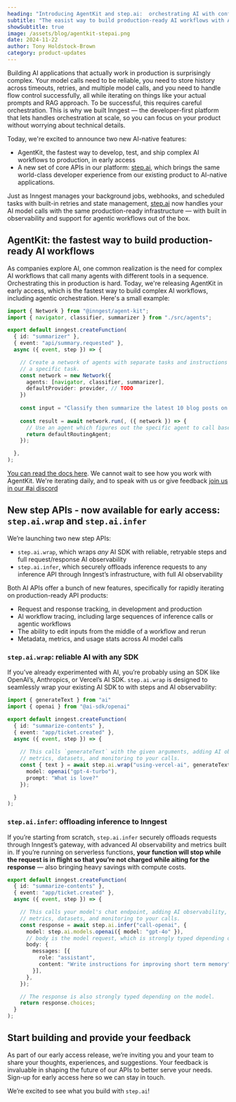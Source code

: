 ```yaml
---
heading: "Introducing AgentKit and step.ai:  orchestrating AI with confidence"
subtitle: "The easist way to build production-ready AI workflows with AgentKit and step.ai"
showSubtitle: true
image: /assets/blog/agentkit-stepai.png
date: 2024-11-22
author: Tony Holdstock-Brown
category: product-updates
---
```


Building AI applications that actually work in production is surprisingly complex.  Your model calls need to be reliable, you need to store history across timeouts, retries, and multiple model calls,  and you need to handle flow control successfully, all while iterating on things like your actual prompts and RAG approach.  To be successful, this requires careful orchestration.  This is why we built Inngest — the developer-first platform that lets handles orchestration at scale, so you can focus on your product without worrying about technical details.

Today, we're excited to announce two new AI-native features:

- AgentKit, the fastest way to develop, test, and ship complex AI workflows to production, in early access
- A new set of core APIs in our platform: [step.ai](http://step.ai/), which brings the same world-class developer experience from our existing product to AI-native applications.

Just as Inngest manages your background jobs, webhooks, and scheduled tasks with built-in retries and state management, [step.ai](http://step.ai/) now handles your AI model calls with the same production-ready infrastructure — with built in observability and support for agentic workflows out of the box.

## AgentKit:  the fastest way to build production-ready AI workflows

As companies explore AI, one common realization is the need for complex AI workflows that call many agents with different tools in a sequence.  Orchestrating this in production is hard.  Today, we're releasing AgentKit in early access, which is the fastest way to build complex AI workflows, including agentic orchestration.  Here's a small example:

```ts
import { Network } from "@inngest/agent-kit";
import { navigator, classifier, summarizer } from "./src/agents";

export default inngest.createFunction(
  { id: "summarizer" },
  { event: "api/summary.requested" },
  async ({ event, step }) => {

    // Create a network of agents with separate tasks and instructions to solve
    // a specific task.
    const network = new Network({
      agents: [navigator, classifier, summarizer],
      defaultProvider: provider, // TODO
    })
    
    const input = "Classify then summarize the latest 10 blog posts on https://www.deeplearning.ai/blog/"
    
    const result = await network.run(, ({ network }) => {
      // Use an agent which figures out the specific agent to call based off of the network's history.
      return defaultRoutingAgent;
    });

  },
);
```

<a href="/docs/agent-kit/overview">You can read the docs here</a>.  We cannot wait to see how you work with AgentKit.  We're iterating daily, and to speak with us or give feedback <a href="https://www.inngest.com/discord?ref=agentkit-blog"> join us in our #ai discord</a>


## New step APIs - now available for early access: `step.ai.wrap` and `step.ai.infer`

We’re launching two new step APIs:

- `step.ai.wrap`, which wraps *any* AI SDK with reliable, retryable steps and full request/response AI observability
- `step.ai.infer`, which securely offloads inference requests to any inference API through Inngest’s infrastructure, with full AI observability

Both AI APIs offer a bunch of new features, specifically for rapidly iterating on production-ready API products:

- Request and response tracking, in development and production
- AI workflow tracing, including large sequences of inference calls or agentic workflows
- The ability to edit inputs from the middle of a workflow and rerun
- Metadata, metrics, and usage stats across AI model calls

### `step.ai.wrap`: reliable AI with any SDK

If you’ve already experimented with AI, you’re probably using an SDK like OpenAI’s, Anthropics, or Vercel’s AI SDK.  `step.ai.wrap` is designed to seamlessly wrap your existing AI SDK to with steps and AI observability:

```typescript
import { generateText } from "ai"
import { openai } from "@ai-sdk/openai"

export default inngest.createFunction(
  { id: "summarize-contents" },
  { event: "app/ticket.created" },
  async ({ event, step }) => {
  
    // This calls `generateText` with the given arguments, adding AI observability,
    // metrics, datasets, and monitoring to your calls.
    const { text } = await step.ai.wrap("using-vercel-ai", generateText, {
      model: openai("gpt-4-turbo"),
      prompt: "What is love?"
    });

  }
);
```

### `step.ai.infer`: offloading inference to Inngest

If you’re starting from scratch, `step.ai.infer` securely offloads requests through Inngest’s gateway, with advanced AI observability and metrics built in.  If you’re running on serverless functions, **your function will stop while the request is in flight so that you’re not charged while aiting for the response** — also bringing heavy savings with compute costs.

```ts {{ title: "TypeScript" }}
export default inngest.createFunction(
  { id: "summarize-contents" },
  { event: "app/ticket.created" },
  async ({ event, step }) => {

    // This calls your model's chat endpoint, adding AI observability,
    // metrics, datasets, and monitoring to your calls.
    const response = await step.ai.infer("call-openai", {
      model: step.ai.models.openai({ model: "gpt-4o" }),
      // body is the model request, which is strongly typed depending on the model
      body: {
        messages: [{
          role: "assistant",
          content: "Write instructions for improving short term memory",
        }],
      },
    });

    // The response is also strongly typed depending on the model.
    return response.choices;
  }
);
```

## Start building and provide your feedback

As part of our early access release, we’re inviting you and your team to share your thoughts, experiences, and suggestions. Your feedback is invaluable in shaping the future of our APIs to better serve your needs. Sign-up for early access here so we can stay in touch.

We’re excited to see what you build with `step.ai`!
